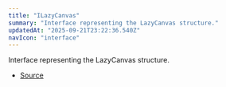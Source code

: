 ```yaml
---
title: "ILazyCanvas"
summary: "Interface representing the LazyCanvas structure."
updatedAt: "2025-09-21T23:22:36.540Z"
navIcon: "interface"
---
```



Interface representing the LazyCanvas structure.

<Table data={{ headers: [{"content":"Property","key":"property","sortable":true},{"content":"Type","key":"type","sortable":true},{"content":"Value","key":"value","sortable":true},{"content":"Description","key":"description"}], rows: [["canvas","Canvas \\| SvgCanvas","\\-","The canvas instance, which can be either a Canvas or SvgCanvas."],["ctx","SKRSContext2D","\\-","The 2D rendering context of the canvas."],["manager","\\{\n  animation: AnimationManager,\n  fonts: FontsManager,\n  layers: LayersManager,\n  plugins: PluginManager,\n  render: RenderManager\n}","\\-","The manager object containing various managers for layers, rendering, fonts, animation, and plugins."],["options","[ILazyCanvasOptions](/LazyCanvas/interfaces/ILazyCanvasOptions)","\\-","The options for configuring the LazyCanvas instance."]] }} />


- [Source](https://github.com/NMMTY/LazyCanvas/blob/ba4be40168e49b0348ae523995fc10eec8149d6c/packages/lazycanvas/src/structures/LazyCanvas.ts#L11)
